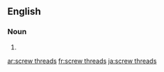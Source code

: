 {{also|screwthreads}}
==English==

===Noun===
{{head|en|noun plural form}}

# {{plural of|screw thread|lang=en}}

[[ar:screw threads]]
[[fr:screw threads]]
[[ja:screw threads]]